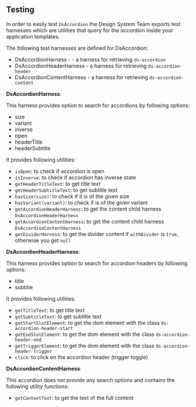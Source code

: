 

## Testing

In order to easily test `DsAccordion` the Design System Team exports test harnesses which are utilities that query for the accordion inside your application templates.

The following test harnesses are defined for DsAccordion:

-   DsAccordionHarness - - a harness for retrieving `ds-accordion`
-   DsAccordionHeaderHarness - a harness for retrieving `ds-accordion-header`
-   DsAccordionContentHarness - a harness for retrieving `ds-accordion-content`

**DsAccordionHarness**:

This harness provides option to search for accordions by following options:

-   size
-   variant
-   inverse
-   open
-   headerTitle
-   headerSubtitle

It provides following utilities:

-   `isOpen`: to check if accordion is open
-   `isInverse`: to check if accordion has inverse state
-   `getHeaderTitleText`: to get title text
-   `getHeaderSubtitleText`: to get subtitle text
-   `hasSize(size)`: to check if it is of the given size
-   `hasVariant(variant)`: to check if is of the given variant
-   `getAccordionHeaderHarness`: to get the content child harness `DsAccordionHeaderHarness`
-   `getAccordionContentHarness`: to get the content child harness `DsAccordionContentHarness`
-   `getDividerHarness`: to get the divider content if `withDivider` is `true`, otherwise you get `null`

**DsAccordionHeaderHarness**:

This harness provides option to search for accordion headers by following options:

-   title
-   subtitle

It provides following utilities:

-   `getTitleText`: to get title text
-   `getSubtitleText`: to get subtitle text
-   `getStartSlotElement`: to get the dom element with the class `ds-accordion-header-start`
-   `getEndSlotElement`: to get the dom element with the class `ds-accordion-header-end`
-   `getTriggerElement`: to get the dom element with the class `ds-accordion-header-trigger`
-   `click`: to click on the accordion header (trigger toggle)

**DsAccordionContentHarness**:

This accordion does not provide any search options and contains the following utility functions:

-   `getContentText`: to get the text of the full content
